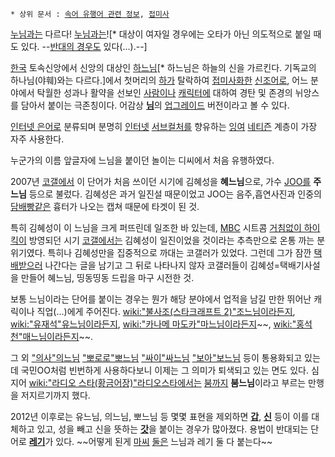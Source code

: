  * 상위 문서 : [[속어 유행어 관련 정보]], [[접미사]]

[[누님]]과는 다르다! [[누님]]과는![* 대상이 여자일 경우에는 오타가 아닌 의도적으로 붙일 때도 있다. --[[여장남자|반대의 경우]]도 있다(…).--]

[[한국]] 토속신앙에서 신앙의 대상인 [[하느님]][* 하느님은 하늘의 신을 가르킨다. 기독교의 하나님(야훼)와는 다르다.]에서 첫머리의 [[하]]가 탈락하여 [[접미사]]화한 [[신조어]]로, 어느 분야에서 탁월한 성과나 활약을 선보인 [[사람]]이나 [[캐릭터]]에 대하여 경탄 및 존경의 뉘앙스를 담아서 붙이는 극존칭이다. 어감상 '''[[님]]'''의 [[업그레이드]] 버전이라고 볼 수 있다.

[[인터넷 은어]]로 분류되며 분명히 [[인터넷]] [[서브컬처]]를 향유하는 [[잉여]] [[네티즌]] 계층이 가장 자주 사용한다. 

누군가의 이름 앞글자에 느님을 붙이던 놀이는 디씨에서 처음 유행하였다.

2007년 [[코갤]]에서 이 단어가 처음 쓰이던 시기에 김혜성을 '''혜느님'''으로, 가수 [[JOO]]를 '''주느님''' 등으로 불렀다. 김혜성은 과거 일진설 때문이었고 JOO는 음주,흡연사진과 인중의 [[담배]]빵같은 흉터가 나오는 캡쳐 때문에 타겟이 된 것. 

특히 김혜성이 이 느님을 크게 퍼뜨린데 일조한 바 있는데, [[MBC]] 시트콤 [[거침없이 하이킥]]이 방영되던 시기 [[코갤]]에서는 김혜성이 일진이었을 것이라는 추측만으로 온통 까는 분위기였다. 특히나 김혜성만을 집중적으로 까대는 코갤러가 있었다. 그런데 그가 잠깐 [[택배]]받으러 나간다는 글을 남기고 그 뒤로 나타나지 않자 코갤러들이 김혜성=택배기사설을 만들어 혜느님, 띵동띵동 드립을 마구 시전한 것. 

보통 느님이라는 단어를 붙이는 경우는 뭔가 해당 분야에서 업적을 남길 만한 뛰어난 캐릭이나 직업(...)에게 주어진다. [[wiki:"불사조(스타크래프트 2)"조느님]]이라든지, [[wiki:"유재석"유느님]]이라든지, [[wiki:"카나메 마도카"마느님]]이라든지~~, [[wiki:"홍석천"매느님]]이라든지~~.

그 외 [["의사"의느님]] [["뽀로로"뽀느님]] [["싸이"싸느님]] [["보아"보느님]] 등이 통용화되고 있는데 국민OO처럼 빈번하게 사용하다보니 이제는 그 의미가 퇴색되고 있는 면도 있다. 심지어 [[wiki:"라디오 스타(황금어장)"라디오스타]]에서는 [[붐]]까지 '''붐느님'''이라고 부르는 만행을 저지르기까지 했다.

2012년 이후로는 유느님, 의느님, 뽀느님 등 몇몇 표현을 제외하면 '''[[갑]]''', '''[[신]]''' 등이 이를 대체하고 있고, 성을 빼고 신을 뜻하는 '''[[갓]]'''을 붙이는 경우가 많아졌다. 용법이 반대되는 단어로 '''[[레기]]'''가 있다. ~~어떻게 된게 [[마재윤|마씨]] [[카나메 마도카|둘은]] 느님과 레기 둘 다 붙는다~~
